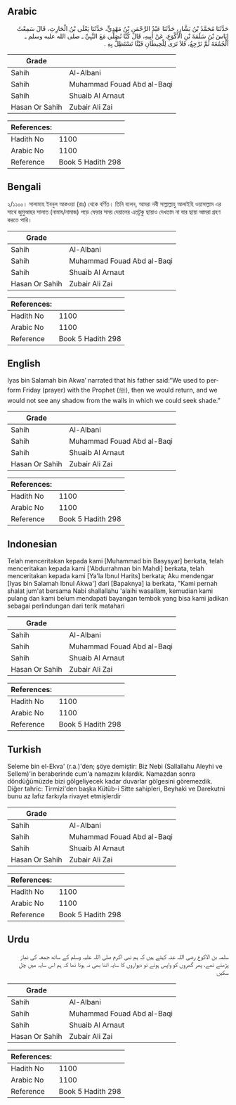 ## Arabic


<div dir="rtl" lang="ar" style={{fontSize:'larger',backgroundColor:'#f8f9fa',padding:20}}>
حَدَّثَنَا مُحَمَّدُ بْنُ بَشَّارٍ، حَدَّثَنَا عَبْدُ الرَّحْمَنِ بْنُ مَهْدِيٍّ، حَدَّثَنَا يَعْلَى بْنُ الْحَارِثِ، قَالَ سَمِعْتُ إِيَاسَ بْنَ سَلَمَةَ بْنِ الأَكْوَعِ، عَنْ أَبِيهِ، قَالَ كُنَّا نُصَلِّي مَعَ النَّبِيِّ ـ صلى الله عليه وسلم ـ الْجُمُعَةَ ثُمَّ نَرْجِعُ، فَلاَ نَرَى لِلْحِيطَانِ فَيْئًا نَسْتَظِلُّ بِهِ ‏.‏
</div>
<div style={{backgroundColor:'#f8f9fa',padding:20, marginBottom: 10}}><table> <thead> <tr> <th>Grade</th> <th></th> </tr> </thead> <tbody> <tr><td>Sahih</td><td>Al-Albani</td></tr><tr><td>Sahih</td><td>Muhammad Fouad Abd al-Baqi</td></tr><tr><td>Sahih</td><td>Shuaib Al Arnaut</td></tr><tr><td>Hasan Or Sahih</td><td>Zubair Ali Zai</td></tr></tbody></table><table> <thead> <tr> <th>References:</th> <th></th> </tr> </thead> <tbody><tr><td>Hadith No</td><td>1100</td></tr><tr><td>Arabic No</td><td>1100</td></tr><tr><td>Reference</td><td>Book 5 Hadith 298</td></tr></tbody></table></div>

## Bengali


<div dir="ltr" lang="bn" style={{fontSize:'larger',backgroundColor:'#f8f9fa',padding:20}}>
২/১১০০। সালামাহ ইবনুল আকওয়া (রাঃ) থেকে বর্ণিত। তিনি বলেন, আমরা নবী সাল্লাল্লাহু আলাইহি ওয়াসাল্লাম এর সাথে জুমুআহর সালাত (নামায/নামাজ) পড়ে ফেরার সময় দেয়ালের এতটুকু ছায়াও দেখতাম না যার ছায়া আমরা গ্রহণ করতে পারি।
</div>
<div style={{backgroundColor:'#f8f9fa',padding:20, marginBottom: 10}}><table> <thead> <tr> <th>Grade</th> <th></th> </tr> </thead> <tbody> <tr><td>Sahih</td><td>Al-Albani</td></tr><tr><td>Sahih</td><td>Muhammad Fouad Abd al-Baqi</td></tr><tr><td>Sahih</td><td>Shuaib Al Arnaut</td></tr><tr><td>Hasan Or Sahih</td><td>Zubair Ali Zai</td></tr></tbody></table><table> <thead> <tr> <th>References:</th> <th></th> </tr> </thead> <tbody><tr><td>Hadith No</td><td>1100</td></tr><tr><td>Arabic No</td><td>1100</td></tr><tr><td>Reference</td><td>Book 5 Hadith 298</td></tr></tbody></table></div>

## English


<div dir="ltr" lang="en" style={{fontSize:'larger',backgroundColor:'#f8f9fa',padding:20}}>
Iyas bin Salamah bin Akwa’ narrated that his father said:“We used to perform Friday (prayer) with the Prophet (ﷺ), then we would return, and we would not see any shadow from the walls in which we could seek shade.”
</div>
<div style={{backgroundColor:'#f8f9fa',padding:20, marginBottom: 10}}><table> <thead> <tr> <th>Grade</th> <th></th> </tr> </thead> <tbody> <tr><td>Sahih</td><td>Al-Albani</td></tr><tr><td>Sahih</td><td>Muhammad Fouad Abd al-Baqi</td></tr><tr><td>Sahih</td><td>Shuaib Al Arnaut</td></tr><tr><td>Hasan Or Sahih</td><td>Zubair Ali Zai</td></tr></tbody></table><table> <thead> <tr> <th>References:</th> <th></th> </tr> </thead> <tbody><tr><td>Hadith No</td><td>1100</td></tr><tr><td>Arabic No</td><td>1100</td></tr><tr><td>Reference</td><td>Book 5 Hadith 298</td></tr></tbody></table></div>

## Indonesian


<div dir="ltr" lang="id" style={{fontSize:'larger',backgroundColor:'#f8f9fa',padding:20}}>
Telah menceritakan kepada kami [Muhammad bin Basysyar] berkata, telah menceritakan kepada kami ['Abdurrahman bin Mahdi] berkata, telah menceritakan kepada kami [Ya'la Ibnul Harits] berkata; Aku mendengar [Iyas bin Salamah Ibnul Akwa'] dari [Bapaknya] ia berkata, "Kami pernah shalat jum'at bersama Nabi shallallahu 'alaihi wasallam, kemudian kami pulang dan kami belum mendapati bayangan tembok yang bisa kami jadikan sebagai perlindungan dari terik matahari
</div>
<div style={{backgroundColor:'#f8f9fa',padding:20, marginBottom: 10}}><table> <thead> <tr> <th>Grade</th> <th></th> </tr> </thead> <tbody> <tr><td>Sahih</td><td>Al-Albani</td></tr><tr><td>Sahih</td><td>Muhammad Fouad Abd al-Baqi</td></tr><tr><td>Sahih</td><td>Shuaib Al Arnaut</td></tr><tr><td>Hasan Or Sahih</td><td>Zubair Ali Zai</td></tr></tbody></table><table> <thead> <tr> <th>References:</th> <th></th> </tr> </thead> <tbody><tr><td>Hadith No</td><td>1100</td></tr><tr><td>Arabic No</td><td>1100</td></tr><tr><td>Reference</td><td>Book 5 Hadith 298</td></tr></tbody></table></div>

## Turkish


<div dir="ltr" lang="tr" style={{fontSize:'larger',backgroundColor:'#f8f9fa',padding:20}}>
Seleme bin el-Ekva' (r.a.)'den; şöye demiştir: Biz Nebi (Sallallahu Aleyhi ve Sellem)'in beraberinde cum'a namazını kılardık. Namazdan sonra döndüğümüzde bizi gölgeliyecek kadar duvarlar gölgesini göremezdik. Diğer tahric: Tirmizi'den başka Kütüb-i Sitte sahipIeri, Beyhaki ve Darekutni bunu az lafız farkıyla rivayet etmişlerdir
</div>
<div style={{backgroundColor:'#f8f9fa',padding:20, marginBottom: 10}}><table> <thead> <tr> <th>Grade</th> <th></th> </tr> </thead> <tbody> <tr><td>Sahih</td><td>Al-Albani</td></tr><tr><td>Sahih</td><td>Muhammad Fouad Abd al-Baqi</td></tr><tr><td>Sahih</td><td>Shuaib Al Arnaut</td></tr><tr><td>Hasan Or Sahih</td><td>Zubair Ali Zai</td></tr></tbody></table><table> <thead> <tr> <th>References:</th> <th></th> </tr> </thead> <tbody><tr><td>Hadith No</td><td>1100</td></tr><tr><td>Arabic No</td><td>1100</td></tr><tr><td>Reference</td><td>Book 5 Hadith 298</td></tr></tbody></table></div>

## Urdu


<div dir="rtl" lang="ur" style={{fontSize:'larger',backgroundColor:'#f8f9fa',padding:20}}>
سلمہ بن الاکوع رضی اللہ عنہ کہتے ہیں کہ ہم نبی اکرم صلی اللہ علیہ وسلم کے ساتھ جمعہ کی نماز پڑھتے تھے، پھر گھروں کو واپس ہوتے تو دیواروں کا سایہ اتنا بھی نہ ہوتا تھا کہ ہم اس سایہ میں چل سکیں
</div>
<div style={{backgroundColor:'#f8f9fa',padding:20, marginBottom: 10}}><table> <thead> <tr> <th>Grade</th> <th></th> </tr> </thead> <tbody> <tr><td>Sahih</td><td>Al-Albani</td></tr><tr><td>Sahih</td><td>Muhammad Fouad Abd al-Baqi</td></tr><tr><td>Sahih</td><td>Shuaib Al Arnaut</td></tr><tr><td>Hasan Or Sahih</td><td>Zubair Ali Zai</td></tr></tbody></table><table> <thead> <tr> <th>References:</th> <th></th> </tr> </thead> <tbody><tr><td>Hadith No</td><td>1100</td></tr><tr><td>Arabic No</td><td>1100</td></tr><tr><td>Reference</td><td>Book 5 Hadith 298</td></tr></tbody></table></div>